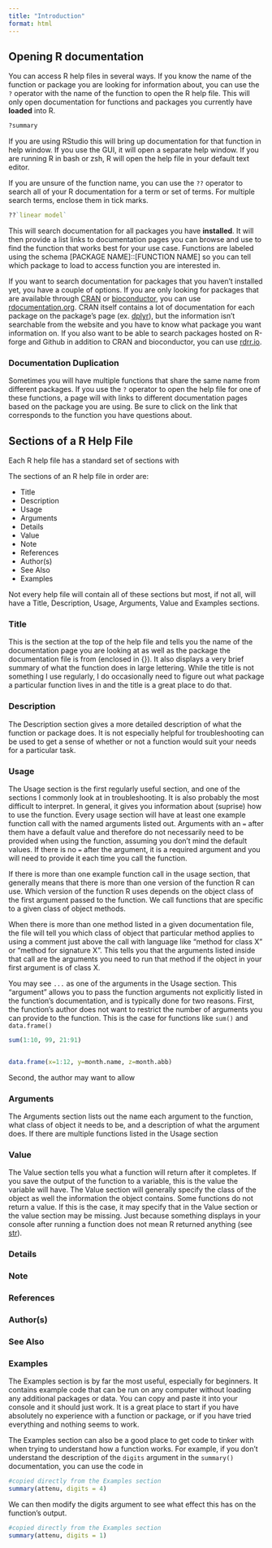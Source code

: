 ```yaml
---
title: "Introduction"
format: html
---
```


## Opening R documentation

You can access R help files in several ways. If you know the name of the 
function or package you are looking for information about, you can use the `?`
operator with the name of the function to open the R help file. This will only 
open documentation for functions and packages you currently have **loaded** 
into R.

```r

?summary

```

If you are using RStudio this will bring up documentation for that function in
help window. If you use the GUI, it will open a separate help window. If you are
running R in bash or zsh, R will open the help file in your default text editor.

If you are unsure of the function name, you can use the `??` operator to search
all of your R documentation for a term or set of terms. For multiple search 
terms, enclose them in tick marks.

```r

??`linear model`

```


This will search documentation for all packages you have **installed**. It will
then provide a list links to documentation pages you can browse and use to find
the function that works best for your use case. Functions are labeled using the 
schema [PACKAGE NAME]::[FUNCTION NAME] so you can tell which package to load to 
access function you are interested in.

If you want to search documentation for packages that you haven't installed yet,
you have a couple of options. If you are only looking for packages that are
available through [CRAN][cran] or [bioconductor][bioC], you can use
[rdocumentation.org][rdoc]. CRAN itself contains a lot of documentation for each
package on the package's page (ex. [dplyr][dply]), but the information isn't 
searchable from the website and you have to know what package you want 
information on. If you also want to be able to search packages hosted on R-forge
and Github in addition to CRAN and bioconductor, you can use [rdrr.io][rdrr]. 

### Documentation Duplication

Sometimes you will have multiple functions that share the same name from 
different packages. If you use the `?` operator to open the help file for one
of these functions, a page will with links to different documentation pages
based on the package you are using. Be sure to click on the link that
corresponds to the function you have questions about.

## Sections of a R Help File

Each R help file has a standard set of sections with 

The sections of an R help file in order are: 

  * Title
  * Description
  * Usage
  * Arguments
  * Details
  * Value
  * Note
  * References
  * Author(s)
  * See Also
  * Examples
  
Not every help file will contain all of these sections but most, if not all,
will have a Title, Description, Usage, Arguments, Value and Examples sections.

### Title

This is the section at the top of the help file and tells you the name of the 
documentation page you are looking at as well as the package the documentation
file is from (enclosed in {}). It also displays a very brief summary of what the
function does in large lettering. While the title is not something I use
regularly, I do occasionally need to figure out what package a particular
function lives in and the title is a great place to do that.

### Description

The Description section gives a more detailed description of what the function
or package does. It is not especially helpful for troubleshooting can be used to
get a sense of whether or not a function would suit your needs for a particular
task.

### Usage

The Usage section is the first regularly useful section, and one of the sections
I commonly look at in troubleshooting. It is also probably the most difficult 
to interpret. In general, it gives you information about (suprise) how to use the
function. Every usage section will have at least one example function call with
the named arguments listed out. Arguments with an `=` after them have a default
value and therefore do not necessarily need to be provided when using the
function, assuming you don't mind the default values. If there is no `=` after
the argument, it is a required argument and you will need to provide it each 
time you call the function. 

If there is more than one example function call in the usage section, that
generally means that there is more than one version of the function R can use.
Which version of the function R uses depends on the object class of the first 
argument passed to the function. We call functions that are specific to a given
class of object methods.

When there is more than one method listed in a given documentation file,
the file will tell you which class of object that particular method applies to
using a comment just above the call with language like "method for class X" or
"method for signature X". This tells you that the arguments listed inside that
call are the arguments you need to run that method if the object in your first 
argument is of class X. 

You may see `...` as one of the arguments in the Usage section. This "argument"
allows you to pass the function arguments not explicitly listed in the
function's documentation, and is typically done for two reasons. First, the 
function's author does not want to restrict the number of arguments you can
provide to the function. This is the case for functions like `sum()` and 
`data.frame()`

```r

sum(1:10, 99, 21:91)


data.frame(x=1:12, y=month.name, z=month.abb)

```

Second, the author may want to allow 



### Arguments

The Arguments section lists out the name each argument to the function, what
class of object it needs to be, and a description of what the argument does. 
If there are multiple functions listed in the Usage section

### Value

The Value section tells you what a function will return after it completes. If
you save the output of the function to a variable, this is the value the 
variable will have. The Value section will generally specify the class of the
object as well the information the object contains. Some functions do not return
a value. If this is the case, it may specify that in the Value section or the
value section may be missing. Just because something displays in your console
after running a function does not mean R returned anything (see [str][str_rd]).


### Details


### Note

### References

### Author(s)

### See Also

### Examples

The Examples section is by far the most useful, especially for beginners. It 
contains example code that can be run on any computer without loading any
additional packages or data. You can copy and paste it into your console and it
should just work. It is a great place to start if you have absolutely no 
experience with a function or package, or if you have tried everything
and nothing seems to work. 

The Examples section can also be a good place to get code to tinker with when 
trying to understand how a function works. For example, if you don't understand 
the description of the `digits` argument in the `summary()` documentation, you 
can use the code in 

```r

#copied directly from the Examples section
summary(attenu, digits = 4)

```

We can then modify the digits argument to see what effect this has on the 
function's output.

```r

#copied directly from the Examples section
summary(attenu, digits = 1)

```



[str_rd]: https://www.rdocumentation.org/packages/utils/versions/3.6.2/topics/str 
[dply]: https://cran.r-project.org/web/packages/dplyr/index.html
[cran]: https://cran.r-project.org/
[bioC]: https://www.bioconductor.org/packages/release/BiocViews.html#___Software
[rdoc]: https://www.rdocumentation.org/
[rdrr]: https://rdrr.io/
